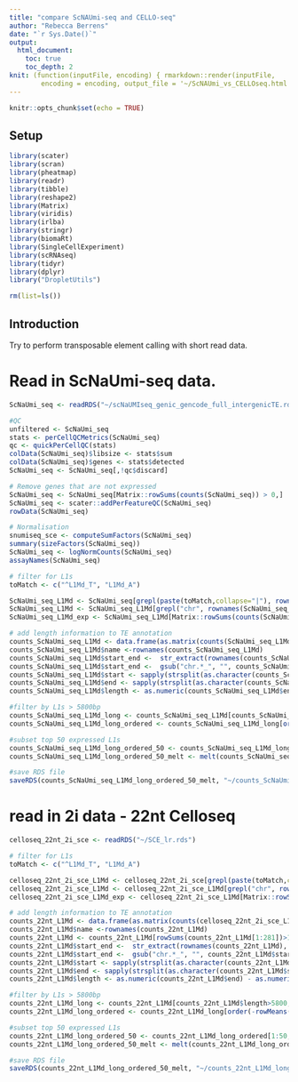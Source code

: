 ```yaml
---
title: "compare ScNAUmi-seq and CELLO-seq"
author: "Rebecca Berrens"
date: "`r Sys.Date()`"
output: 
  html_document:
    toc: true
    toc_depth: 2
knit: (function(inputFile, encoding) { rmarkdown::render(inputFile, 
        encoding = encoding, output_file = '~/ScNAUmi_vs_CELLOseq.html') })
---
```


```r
knitr::opts_chunk$set(echo = TRUE)
```

## Setup

```r
library(scater)
library(scran)
library(pheatmap)
library(readr)
library(tibble)
library(reshape2)
library(Matrix)
library(viridis)
library(irlba)
library(stringr)
library(biomaRt)
library(SingleCellExperiment)
library(scRNAseq)
library(tidyr)
library(dplyr)
library("DropletUtils")

rm(list=ls())
```

## Introduction
Try to perform transposable element calling with short read data.

# Read in ScNaUmi-seq data.
```r
ScNaUmi_seq <- readRDS("~/scNaUMIseq_genic_gencode_full_intergenicTE.rds")

#QC
unfiltered <- ScNaUmi_seq
stats <- perCellQCMetrics(ScNaUmi_seq)
qc <- quickPerCellQC(stats)
colData(ScNaUmi_seq)$libsize <- stats$sum
colData(ScNaUmi_seq)$genes <- stats$detected
ScNaUmi_seq <- ScNaUmi_seq[,!qc$discard]

# Remove genes that are not expressed
ScNaUmi_seq <- ScNaUmi_seq[Matrix::rowSums(counts(ScNaUmi_seq)) > 0,]
ScNaUmi_seq <- scater::addPerFeatureQC(ScNaUmi_seq)
rowData(ScNaUmi_seq)

# Normalisation
snumiseq_sce <- computeSumFactors(ScNaUmi_seq)
summary(sizeFactors(ScNaUmi_seq))
ScNaUmi_seq <- logNormCounts(ScNaUmi_seq)
assayNames(ScNaUmi_seq)

# filter for L1s
toMatch <- c("^L1Md_T", "L1Md_A")

ScNaUmi_seq_L1Md <- ScNaUmi_seq[grepl(paste(toMatch,collapse="|"), rownames(ScNaUmi_seq)),]
ScNaUmi_seq_L1Md <- ScNaUmi_seq_L1Md[grepl("chr", rownames(ScNaUmi_seq_L1Md)),]
ScNaUmi_seq_L1Md_exp <- ScNaUmi_seq_L1Md[Matrix::rowSums(counts(ScNaUmi_seq_L1Md)) > 0,]

# add length information to TE annotation
counts_ScNaUmi_seq_L1Md <- data.frame(as.matrix(counts(ScNaUmi_seq_L1Md_exp)))
counts_ScNaUmi_seq_L1Md$name <-rownames(counts_ScNaUmi_seq_L1Md)
counts_ScNaUmi_seq_L1Md$start_end <-  str_extract(rownames(counts_ScNaUmi_seq_L1Md), 'chr.*')
counts_ScNaUmi_seq_L1Md$start_end <-  gsub("chr.*_", "", counts_ScNaUmi_seq_L1Md$start_end)
counts_ScNaUmi_seq_L1Md$start <- sapply(strsplit(as.character(counts_ScNaUmi_seq_L1Md$start_end),'-'), "[", 1)
counts_ScNaUmi_seq_L1Md$end <- sapply(strsplit(as.character(counts_ScNaUmi_seq_L1Md$start_end),'-'), "[", 2)
counts_ScNaUmi_seq_L1Md$length <- as.numeric(counts_ScNaUmi_seq_L1Md$end) - as.numeric(counts_ScNaUmi_seq_L1Md$start)

#filter by L1s > 5800bp
counts_ScNaUmi_seq_L1Md_long <- counts_ScNaUmi_seq_L1Md[counts_ScNaUmi_seq_L1Md$length>5800,]
counts_ScNaUmi_seq_L1Md_long_ordered <- counts_ScNaUmi_seq_L1Md_long[order(-rowMeans(counts_ScNaUmi_seq_L1Md_long[1:800])),]

#subset top 50 expressed L1s
counts_ScNaUmi_seq_L1Md_long_ordered_50 <- counts_ScNaUmi_seq_L1Md_long_ordered[1:50,]
counts_ScNaUmi_seq_L1Md_long_ordered_50_melt <- melt(counts_ScNaUmi_seq_L1Md_long_ordered_50[1:801])

#save RDS file
saveRDS(counts_ScNaUmi_seq_L1Md_long_ordered_50_melt, "~/counts_ScNaUmi_seq_L1Md_long_ordered_50_melt.rds")
```

# read in 2i data - 22nt Celloseq
```r
celloseq_22nt_2i_sce <- readRDS("~/SCE_lr.rds")

# filter for L1s
toMatch <- c("^L1Md_T", "L1Md_A")

celloseq_22nt_2i_sce_L1Md <- celloseq_22nt_2i_sce[grepl(paste(toMatch,collapse="|"), rownames(celloseq_22nt_2i_sce)),]
celloseq_22nt_2i_sce_L1Md <- celloseq_22nt_2i_sce_L1Md[grepl("chr", rownames(celloseq_22nt_2i_sce_L1Md)),]
celloseq_22nt_2i_sce_L1Md_exp <- celloseq_22nt_2i_sce_L1Md[Matrix::rowSums(counts(celloseq_22nt_2i_sce_L1Md)) > 0,]

# add length information to TE annotation
counts_22nt_L1Md <- data.frame(as.matrix(counts(celloseq_22nt_2i_sce_L1Md_exp)))
counts_22nt_L1Md$name <-rownames(counts_22nt_L1Md)
counts_22nt_L1Md <- counts_22nt_L1Md[rowSums(counts_22nt_L1Md[1:281])>1,]
counts_22nt_L1Md$start_end <-  str_extract(rownames(counts_22nt_L1Md), 'chr.*')
counts_22nt_L1Md$start_end <-  gsub("chr.*_", "", counts_22nt_L1Md$start_end)
counts_22nt_L1Md$start <- sapply(strsplit(as.character(counts_22nt_L1Md$start_end),'-'), "[", 1)
counts_22nt_L1Md$end <- sapply(strsplit(as.character(counts_22nt_L1Md$start_end),'-'), "[", 2)
counts_22nt_L1Md$length <- as.numeric(counts_22nt_L1Md$end) - as.numeric(counts_22nt_L1Md$start)

#filter by L1s > 5800bp
counts_22nt_L1Md_long <- counts_22nt_L1Md[counts_22nt_L1Md$length>5800,]
counts_22nt_L1Md_long_ordered <- counts_22nt_L1Md_long[order(-rowMeans(counts_22nt_L1Md_long[1:281])),]

#subset top 50 expressed L1s
counts_22nt_L1Md_long_ordered_50 <- counts_22nt_L1Md_long_ordered[1:50,]
counts_22nt_L1Md_long_ordered_50_melt <- melt(counts_22nt_L1Md_long_ordered_50[1:282])

#save RDS file
saveRDS(counts_22nt_L1Md_long_ordered_50_melt, "~/counts_22nt_L1Md_long_ordered_50_melt.rds")
```


